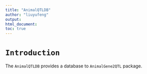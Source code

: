 ---
title: "AnimalQTLDB"
author: "liuyufeng"
output:
html_document:
toc: true
---
# `Introduction`

The `AnimalQTLDB` provides a database to `AnimalGene2QTL` package.